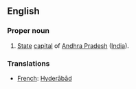 ==English==

===Proper noun===
#[[State]] [[capital]] of [[Andhra Pradesh]] ([[India]]).

===Translations===
*[[French]]: [[Hyderābād]]